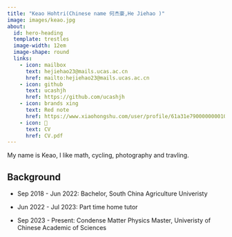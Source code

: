 ```yaml
---
title: "Keao Hohtri(Chinese name 何杰豪,He Jiehao )"
image: images/keao.jpg
about:
  id: hero-heading
  template: trestles
  image-width: 12em
  image-shape: round
  links:
    - icon: mailbox
      text: hejiehao23@mails.ucas.ac.cn
      href: mailto:hejiehao23@mails.ucas.ac.cn
    - icon: github
      text: ucashjh
      href: https://github.com/ucashjh
    - icon: brands xing
      text: Red note
      href: https://www.xiaohongshu.com/user/profile/61a31e790000000010007c40
    - icon: 📝
      text: CV
      href: CV.pdf  
---
```


::: {#hero-heading}

My name is Keao, I like math, cycling, photography and travling.


## Background

- Sep 2018 - Jun 2022: Bachelor, South China Agriculture Univeristy
 
- Jun 2022 - Jul 2023: Part time home tutor
- Sep 2023 - Present: Condense Matter Physics Master, Univeristy of Chinese Academic of Sciences

:::
